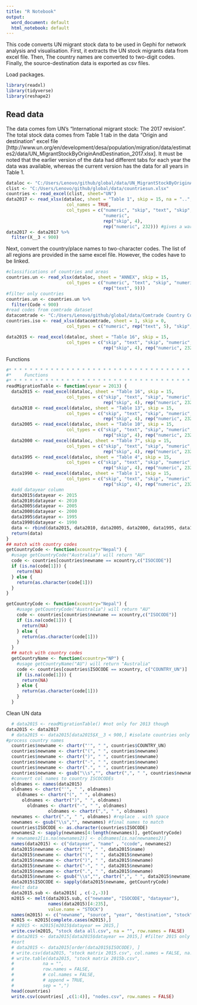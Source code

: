 ```yaml
---
title: "R Notebook"
output:
  word_document: default
  html_notebook: default
---
```


This code converts UN migrant stock data to be used in Gephi for network analysis and visualisation. First, it extracts the UN stock migrants data from excel file. Then, The country names are converted to two-digit codes. Finally, the source-destination data is exported as csv files.

Load packages.

```r
library(readxl)
library(tidyverse)
library(reshape2)
```
## Read data

The data comes fom UN's "International migrant stock: The 2017 revision". The total stock data comes from Table 1 tab in the data "Origin and destination" excel file [http://www.un.org/en/development/desa/population/migration/data/estimates2/data/UN_MigrantStockByOriginAndDestination_2017.xlsx]. It must be noted that the earlier version of the data had different tabs for each year the data was available, whereas the current version has the data for all years in Table 1. 

```r
dataloc <- "C:/Users/Lenovo/github/global/data/UN_MigrantStockByOriginAndDestination_2017.xlsx"
clist <- "C:/Users/Lenovo/github/global/data/countriesun.xlsx"
countries <- read_excel(clist, sheet="UN")
data2017 <- read_xlsx(dataloc, sheet = "Table 1", skip = 15, na = "..",
                       col_names = TRUE,
                       col_types = c("numeric", "skip", "text", "skip",
                                     "numeric",
                                     rep("skip", 4),
                                     rep("numeric", 232))) #gives a warning
data2017 <- data2017 %>%
  filter(X__3 < 900)
```
Next, convert the country/place names to two-character codes. The list of all regions are provided in the same excel file. However, the codes have to be linked.

```r
#classifications of countries and areas
countries.un <- read_xlsx(dataloc, sheet = "ANNEX", skip = 15,
                       col_types = c("numeric", "text", "skip", "numeric",
                                     rep("text", 9)))
#filter only countries
countries.un <- countries.un %>%
  filter(Code < 900)
#read codes from comtrade dataset
datacomtrade <- "C:/Users/Lenovo/github/global/data/Comtrade Country Code and ISO list.xlsx"
countries.iso <- read_xlsx(datacomtrade, sheet = 1, skip = 0,
                       col_types = c("numeric", rep("text", 5), "skip", "skip"))
```

```r
data2015 <- read_excel(dataloc, sheet = "Table 16", skip = 15,
                       col_types = c("skip", "text", "skip", "numeric",
                                     rep("skip", 4), rep("numeric", 232)))
```

Functions

```r
#* * * * * * * * * * * * * * * * * * * * * * * * * * * * * * * * * * * *
#*     Functions
#* * * * * * * * * * * * * * * * * * * * * * * * * * * * * * * * * * * *
readMigrationTable <- function(xyear = 2013) {
  data2015 <- read_excel(dataloc, sheet = "Table 16", skip = 15,
                       col_types = c("skip", "text", "skip", "numeric",
                                     rep("skip", 4), rep("numeric", 232)))
  data2010 <- read_excel(dataloc, sheet = "Table 13", skip = 15,
                       col_types = c("skip", "text", "skip", "numeric",
                                     rep("skip", 4), rep("numeric", 232)))
  data2005 <- read_excel(dataloc, sheet = "Table 10", skip = 15,
                       col_types = c("skip", "text", "skip", "numeric",
                                     rep("skip", 4), rep("numeric", 232)))
  data2000 <- read_excel(dataloc, sheet = "Table 7", skip = 15,
                       col_types = c("skip", "text", "skip", "numeric",
                                     rep("skip", 4), rep("numeric", 232)))
  data1995 <- read_excel(dataloc, sheet = "Table 4", skip = 15,
                       col_types = c("skip", "text", "skip", "numeric",
                                     rep("skip", 4), rep("numeric", 232)))
  data1990 <- read_excel(dataloc, sheet = "Table 1", skip = 15,
                       col_types = c("skip", "text", "skip", "numeric",
                                     rep("skip", 4), rep("numeric", 232)))
  #add datayear column
  data2015$datayear <- 2015
  data2010$datayear <- 2010
  data2005$datayear <- 2005
  data2000$datayear <- 2000
  data1995$datayear <- 1995
  data1990$datayear <- 1990
  data <- rbind(data2015, data2010, data2005, data2000, data1995, data1990)
  return(data)
}
## match with country codes
getCountryCode <- function(xcountry="Nepal") {
  #usage getCountryCode("Australia") will return "AU"
  code <- countries[countries$newname == xcountry,c("ISOCODE")]
  if (is.na(code[1])) {
    return(NA)
  } else {
    return(as.character(code[1]))
  }
}
```
```r
getCountryCode <- function(xcountry="Nepal") {
    #usage getCountryCode("Australia") will return "AU"
    code <- countries[countries$newname == xcountry,c("ISOCODE")]
    if (is.na(code[1])) {
      return(NA)
    } else {
      return(as.character(code[1]))
    }
  }
  ## match with country codes
  getCountryName <- function(xcountry="NP") {
    #usage getCountryName("AU") will return "Australia"
    code <- countries[countries$ISOCODE == xcountry, c("COUNTRY_UN")]
    if (is.na(code[1])) {
      return(NA)
    } else {
      return(as.character(code[1]))
    }
  }
```

Clean UN data

```r
  # data2015 <- readMigrationTable() #not only for 2013 though
data2015 <- data2017
  # data2015 <- data2015[data2015$X__3 < 900,] #isolate countries only
#process country names
  countries$newname <- chartr("'", " ", countries$COUNTRY_UN)
  countries$newname <- chartr("(", " ", countries$newname)
  countries$newname <- chartr(")", " ", countries$newname)
  countries$newname <- chartr("-", " ", countries$newname)
  countries$newname <- chartr(".", " ", countries$newname)
  countries$newname <- gsub("\\s","", chartr(",", " ", countries$newname))
  #convert col names to country ISCOCODEs
  oldnames <- names(data2015)
  oldnames <- chartr("'", " ", oldnames)
    oldnames <- chartr("(", " ", oldnames)
      oldnames <- chartr(")", " ", oldnames)
        oldnames <- chartr("-", " ", oldnames)
                oldnames <- chartr(",", " ", oldnames)
  newnames <- chartr(".", " ", oldnames) #replace . with space
  newnames <- gsub("\\s","", newnames) #final names to match
  countries$ISOCODE <- as.character(countries$ISOCODE)
  newnames2 <- sapply(newnames[4:length(newnames)], getCountryCode)
  # newnames2[is.na(newnames2)] <- oldnames[is.na(newnames2)]
  names(data2015) <- c("datayear", "name" , "ccode", newnames2)
  data2015$newname <- chartr("'", " ", data2015$name)
  data2015$newname <- chartr("(", " ", data2015$newname)
  data2015$newname <- chartr(")", " ", data2015$newname)
  data2015$newname <- chartr("-", " ", data2015$newname)
  data2015$newname <- chartr(".", " ", data2015$newname)
  data2015$newname <- gsub("\\s","", chartr(",", " ", data2015$newname))
  data2015$ISOCODE <- sapply(data2015$newname, getCountryCode)
  #melt data
  data2015.sub <- data2015[ , c(-2,-3)]
  m2015 <- melt(data2015.sub, c("newname", "ISOCODE", "datayear"),
                names(data2015)[4:235],
                value.name = "STOCK")
  names(m2015) <- c("newname", "source", "year", "destination", "stock")
  m2015 <- m2015[complete.cases(m2015),]
  # m2015 <- m2015[m2015$datayear == 2015,]
  write.csv(m2015, "stock data all.csv", na = "", row.names = FALSE)
  # data2015 <- data2015[data2015$datayear == 2015,] #filter 2015 only
  #sort
  # data2015 <- data2015[order(data2015$ISOCODE), ]
  # write.csv(data2015, "stock matrix 2015.csv", col.names = FALSE, na.)
  # write.table(data2015, "stock matrix 2015b.csv",
  #           na = "",
  #           row.names = FALSE,
  #           # col.names = FALSE,
  #           # append = TRUE,
  #           sep = ",")
  head(countries)
  write.csv(countries[ ,c(1:4)], "nodes.csv", row.names = FALSE)
```



